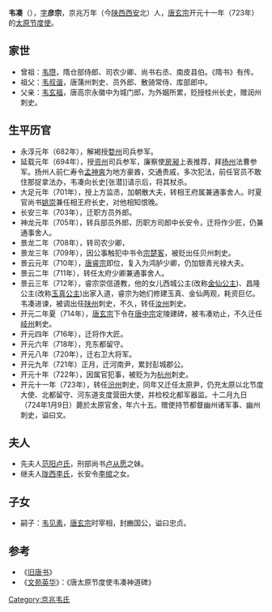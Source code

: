 '''韦凑'''（{{bd|659年||724年|1月9日|韦}}），[[表字|字]]'''彦宗'''，京兆万年（今[[陕西|陕西]][[西安|西安]]北）人，[[唐玄宗|唐玄宗]]开元十一年（723年）的[[河东节度使|太原节度使]]。

==家世==
* 曾祖：[[韦瓒|韦瓒]]，隋仓部侍郎、司农少卿、尚书右丞、南皮县伯。《隋书》有传。
* 祖父：[[韦叔谐|韦叔谐]]，唐蒲州刺史、员外郎、散骑常侍、库部郎中。
* 父亲：[[韦玄福|韦玄福]]，唐高宗永徽中为城门郎，为外姻所累，贬授桂州长史，赠润州刺史。

==生平历官==
* 永淳元年（682年），解褐授[[婺州|婺州]]司兵参军。
* 延载元年（694年），授[[资州|资州]]司兵参军，廉察使[[房昶|房昶]]上表推荐，拜[[扬州|扬州]]法曹参军。扬州人前仁寿令[[孟神爽|孟神爽]]为地方豪酋，交通贵戚，多次犯法，前任官员不敢住那捉拿法办，韦凑向长史[张潜]]请示后，将其杖杀。
* 大足元年（701年），授上方监丞，加朝散大夫，转相王府属兼通事舍人。时夏官尚书[[姚崇|姚崇]]兼任相王府长史，对他相知恨晚。
* 长安三年（703年），迁职方员外郎。
* 神龙元年（705年），转兵部员外郎，历职方司郎中长安令，迁将作少匠，仍兼通事舍人。
* 景龙二年（708年），转司农少卿，
* 景龙三年（709年），因公事触犯中书令[[宗楚客|宗楚客]]，被贬出任贝州刺史。
* 景云元年（710年），[[唐睿宗|唐睿宗]]即位，复入为鸿胪少卿，仍加银青光禄大夫。
* 景云二年（711年），转任太府少卿兼通事舍人。
* 景云三年（712年），睿宗崇信道教，他的女儿西城公主(改称[[金仙公主|金仙公主]])、昌隆公主(改称[[玉真公主|玉真公主]])出家入道，睿宗为她们修建玉真、金仙两观，耗资巨亿。韦凑进谏，被调出任[[陕州|陕州]]刺史，不久，转任[[汝州|汝州]]刺史。
* 开元二年夏（714年），[[唐玄宗|唐玄宗]]下令在[[唐中宗|唐中宗]]定陵建碑，被韦凑劝止，不久迁任[[岐州|岐州]]剌史。
* 开元四年（716年），迁将作大匠。
* 开元六年（718年），充东都留守。
* 开元八年（720年），迁右卫大将军。
* 开元九年（721年）正月，迁河南尹，累封彭城郡公。
* 开元十年（722年），因属官犯事，被贬为为[[杭州|杭州]]刺史。
* 开元十一年（723年），转任[[汾州|汾州]]刺史，同年又迁任太原尹，仍充太原以北节度大使、北都留守、河东道支度营田大使，并检校北都军器监。十二月九日（724年1月9日）薨於太原官舍，年六十五。赠使持节都督幽州诸军事、幽州刺史，谥曰文。

==夫人==
* 先夫人[[范阳卢氏|范阳卢氏]]，刑部尚书[[卢从愿|卢从愿]]之妹。
* 继夫人[[陇西李氏|陇西李氏]]，长安令[[李绾|李绾]]之女。

==子女==
* 嗣子：[[韦见素|韦见素]]，[[唐玄宗|唐玄宗]]时宰相，封豳国公，谥曰忠贞。

==参考==
* 《[[旧唐书|旧唐书]]》
* 《[[文苑英华|文苑英华]]》：《唐太原节度使韦凑神道碑》

[[Category:京兆韦氏|Category:京兆韦氏]]